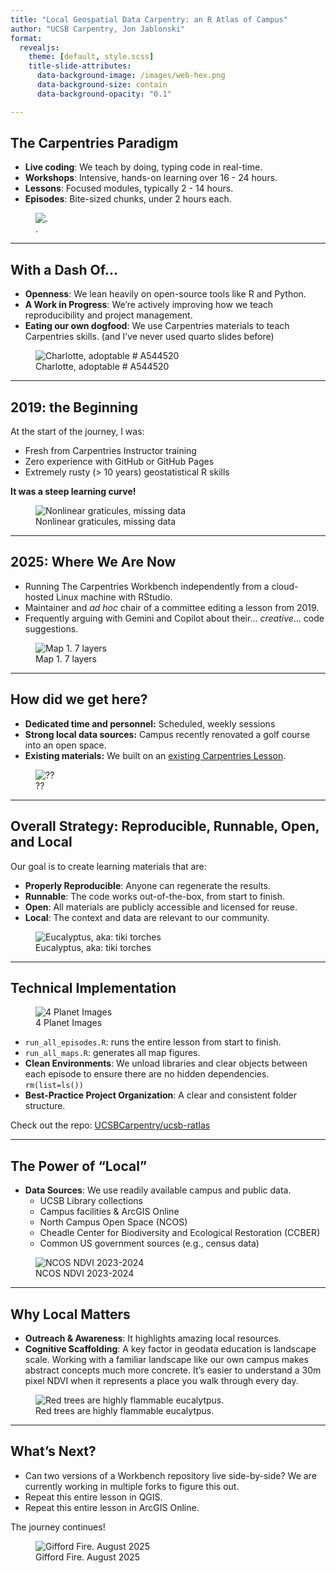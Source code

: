 ```yaml
---
title: "Local Geospatial Data Carpentry: an R Atlas of Campus"
author: "UCSB Carpentry, Jon Jablonski"
format: 
  revealjs:
    theme: [default, style.scss]
    title-slide-attributes:
      data-background-image: /images/web-hex.png
      data-background-size: contain
      data-background-opacity: "0.1"

---
```


## The Carpentries Paradigm {.smaller}



-   **Live coding**: We teach by doing, typing code in real-time.
-   **Workshops**: Intensive, hands-on learning over 16 - 24 hours.
-   **Lessons**: Focused modules, typically 2 - 14 hours.
-   **Episodes**: Bite-sized chunks, under 2 hours each.

![.](images/carpentries.png)

---

## With a Dash Of... {.smaller}

-   **Openness**: We lean heavily on open-source tools like R and Python.
-   **A Work in Progress**: We're actively improving how we teach reproducibility and project management.
-   **Eating our own dogfood**: We use Carpentries materials to teach Carpentries skills. (and I've never used quarto slides before)

![Charlotte, adoptable # A544520](images/charlotte.jpg)

---

## 2019: the Beginning {.smaller}

At the start of the journey, I was:

-   Fresh from Carpentries Instructor training
-   Zero experience with GitHub or GitHub Pages
-   Extremely rusty (> 10 years) geostatistical R skills

**It was a steep learning curve!**

![Nonlinear graticules, missing data](images/map6.0.png)

---

## 2025: Where We Are Now {.smaller}

-   Running The Carpentries Workbench independently from a cloud-hosted Linux machine with RStudio.
-   Maintainer and *ad hoc* chair of a committee editing a lesson from 2019.
-   Frequently arguing with Gemini and Copilot about their... *creative*... code suggestions.

![Map 1. 7 layers](images/map_01.png)



---

## How did we get here? {.smaller}

-  **Dedicated time and personnel:** Scheduled, weekly sessions 
-  **Strong local data sources:** Campus recently renovated a golf course into an open space.
-  **Existing materials:** We built on an [existing Carpentries Lesson](https://datacarpentry.github.io/r-raster-vector-geospatial/).

![??](images/map7_row_1.png)

---

## Overall Strategy: Reproducible, Runnable, Open, and Local {.smaller}

Our goal is to create learning materials that are:

-   **Properly Reproducible**: Anyone can regenerate the results.
-   **Runnable**: The code works out-of-the-box, from start to finish.
-   **Open**: All materials are publicly accessible and licensed for reuse.
-   **Local**: The context and data are relevant to our community.

![Eucalyptus, aka: tiki torches](images/map_02.png)

---

## Technical Implementation {.smaller}

![4 Planet Images](images/map_08.png)

-   `run_all_episodes.R`: runs the entire lesson from start to finish.
-   `run_all_maps.R`: generates all map figures.
-   **Clean Environments**: We unload libraries and clear objects between each episode to ensure there are no hidden dependencies. `rm(list=ls())`
-   **Best-Practice Project Organization**: A clear and consistent folder structure.

Check out the repo: [UCSBCarpentry/ucsb-ratlas](https://github.com/UCSBCarpentry/ucsb-ratlas)

---

## The Power of "Local"{.smaller}

-   **Data Sources**: We use readily available campus and public data.
    -   UCSB Library collections
    -   Campus facilities & ArcGIS Online
    -   North Campus Open Space (NCOS)
    -   Cheadle Center for Biodiversity and Ecological Restoration (CCBER)
    -   Common US government sources (e.g., census data)

![NCOS NDVI 2023-2024](images/map_12.png)

---

## Why Local Matters{.smaller}

-   **Outreach & Awareness**: It highlights amazing local resources.
-   **Cognitive Scaffolding**: A key factor in geodata education is landscape scale. Working with a familiar landscape like our own campus makes abstract concepts much more concrete. It's easier to understand a 30m pixel NDVI when it represents a place you walk through every day.

![Red trees are highly flammable eucalytpus.](images/map_02.png)

---

## What’s Next?{.smaller}

-   Can two versions of a Workbench repository live side-by-side? We are currently working in multiple forks to figure this out.
-   Repeat this entire lesson in QGIS.
-   Repeat this entire lesson in ArcGIS Online.

The journey continues!

![Gifford Fire. August 2025](images/smoke_and_fog.png)
